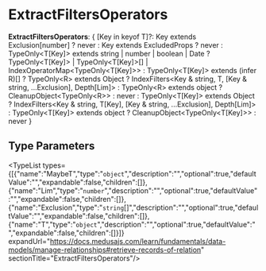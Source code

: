 
# ExtractFiltersOperators

 **ExtractFiltersOperators**: &#123; [Key in keyof T]?: Key extends Exclusion[number] ? never : Key extends ExcludedProps ? never : TypeOnly&#60;T[Key]&#62; extends string \| number \| boolean \| Date ? TypeOnly&#60;T[Key]&#62; \| TypeOnly&#60;T[Key]&#62;[] \| IndexOperatorMap&#60;TypeOnly&#60;T[Key]&#62;&#62; : TypeOnly&#60;T[Key]&#62; extends (infer R)[] ? TypeOnly&#60;R&#62; extends Object ? IndexFilters&#60;Key & string, T, [Key & string, ...Exclusion], Depth[Lim]&#62; : TypeOnly&#60;R&#62; extends object ? CleanupObject&#60;TypeOnly&#60;R&#62;&#62; : never : TypeOnly&#60;T[Key]&#62; extends Object ? IndexFilters&#60;Key & string, T[Key], [Key & string, ...Exclusion], Depth[Lim]&#62; : TypeOnly&#60;T[Key]&#62; extends object ? CleanupObject&#60;TypeOnly&#60;T[Key]&#62;&#62; : never &#125;

## Type Parameters

<TypeList types={[{"name":"MaybeT","type":"`object`","description":"","optional":true,"defaultValue":"","expandable":false,"children":[]},{"name":"Lim","type":"`number`","description":"","optional":true,"defaultValue":"","expandable":false,"children":[]},{"name":"Exclusion","type":"`string`[]","description":"","optional":true,"defaultValue":"","expandable":false,"children":[]},{"name":"T","type":"`object`","description":"","optional":true,"defaultValue":"","expandable":false,"children":[]}]} expandUrl="https://docs.medusajs.com/learn/fundamentals/data-models/manage-relationships#retrieve-records-of-relation" sectionTitle="ExtractFiltersOperators"/>
